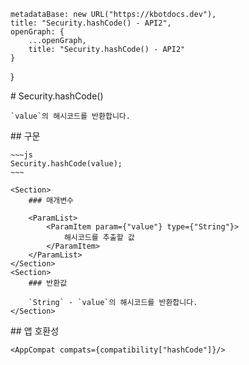 
    metadataBase: new URL("https://kbotdocs.dev"),
    title: "Security.hashCode() - API2",
    openGraph: {
        ...openGraph,
        title: "Security.hashCode() - API2"
    }
}

<Section>
    # Security.hashCode()

    `value`의 해시코드를 반환합니다.
</Section>
<Section>
    ## 구문

    ~~~js
    Security.hashCode(value);
    ~~~

    <Section>
        ### 매개변수

        <ParamList>
            <ParamItem param={"value"} type={"String"}>
                해시코드를 추출할 값
            </ParamItem>
        </ParamList>
    </Section>
    <Section>
        ### 반환값

        `String` - `value`의 해시코드를 반환합니다.
    </Section>
</Section>
<Section>
    ## 앱 호환성

    <AppCompat compats={compatibility["hashCode"]}/>
</Section>